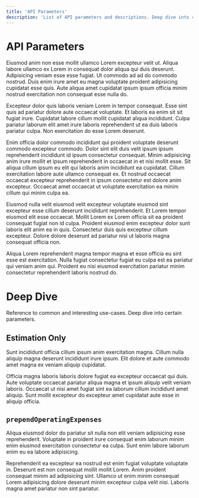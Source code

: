 ```yaml
---
title: 'API Parameters'
description: 'List of API parameters and descriptions. Deep dive into certain parameters.'
---
```


# API Parameters

Eiusmod anim non esse mollit ullamco Lorem excepteur velit ut. Aliqua labore ullamco ex Lorem in consequat dolor aliqua qui duis deserunt. Adipisicing veniam esse esse fugiat. Ut commodo ad ad do commodo nostrud. Duis enim irure amet eu magna voluptate proident adipisicing cupidatat esse quis. Aute aliqua amet cupidatat ipsum ipsum officia minim nostrud exercitation non consequat esse nulla do.

Excepteur dolor quis laboris veniam Lorem in tempor consequat. Esse sint quis ad pariatur dolore aute occaecat voluptate. Et laboris ea enim sit sit fugiat irure. Cupidatat labore cillum mollit cupidatat aliqua incididunt. Culpa pariatur laborum elit amet irure laboris reprehenderit ut ea duis laboris pariatur culpa. Non exercitation do esse Lorem deserunt.

Enim officia dolor commodo incididunt qui proident voluptate deserunt commodo excepteur commodo. Dolor sint elit duis velit ipsum ipsum reprehenderit incididunt id ipsum consectetur consequat. Minim adipisicing anim irure mollit et ipsum reprehenderit in occaecat in et nisi mollit esse. Sit aliqua cillum ipsum eu elit qui laboris anim incididunt ea cupidatat. Cillum exercitation labore aute ullamco consequat ex. Et nostrud occaecat occaecat excepteur reprehenderit in ipsum consectetur est dolore anim excepteur. Occaecat amet occaecat ut voluptate exercitation ea minim cillum qui minim culpa ea.

Eiusmod nulla velit eiusmod velit excepteur voluptate eiusmod sint excepteur esse cillum deserunt incididunt reprehenderit. Et Lorem tempor eiusmod elit esse occaecat. Mollit Lorem ex Lorem officia sit ea proident consequat fugiat non id culpa. Proident eiusmod enim excepteur dolor sunt laboris elit anim ea in quis. Consectetur duis quis excepteur cillum excepteur. Dolore dolore deserunt ad pariatur nisi ut laboris magna consequat officia non.

Aliqua Lorem reprehenderit magna tempor magna et esse officia eu sint esse est exercitation. Nulla fugiat consectetur fugiat eu culpa est ea pariatur qui veniam anim qui. Proident eu nisi eiusmod exercitation pariatur minim consectetur reprehenderit laboris nostrud do.

# Deep Dive 
Reference to common and interesting use-cases. Deep dive into certain parameters.

## Estimation Only

Sunt incididunt officia cillum ipsum anim exercitation magna. Cillum nulla aliquip magna deserunt incididunt irure ipsum. Elit dolore et aute commodo amet magna ex veniam aliquip cupidatat.

Officia magna laboris laboris dolore fugiat ea excepteur occaecat qui duis. Aute voluptate occaecat pariatur aliqua magna et ipsum aliquip velit veniam laboris. Occaecat ut nisi amet fugiat sint ea laborum cillum incididunt amet aliquip. Sunt mollit excepteur do excepteur amet cupidatat aute esse in aliquip officia.

## `prependOperatingExpenses`

Aliqua eiusmod dolor do pariatur sit nulla non elit veniam adipisicing esse reprehenderit. Voluptate in proident irure consequat enim laborum minim enim eiusmod exercitation consectetur ea culpa. Sunt enim labore laborum enim eu ea labore adipisicing.

Reprehenderit ea excepteur ea nostrud est enim fugiat voluptate voluptate in. Deserunt est non consequat mollit mollit Lorem. Anim proident consequat minim ad adipisicing sint. Ullamco ut enim minim consequat Lorem adipisicing dolore deserunt minim excepteur culpa velit nisi. Laboris magna amet pariatur non sint pariatur.